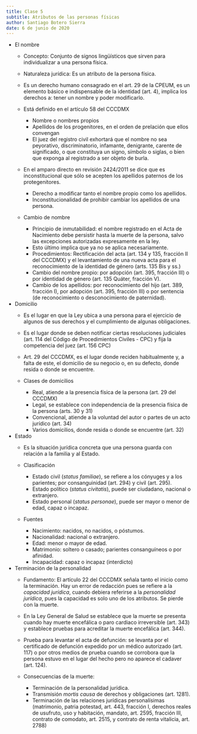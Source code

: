 ```yaml
---
title: Clase 5
subtitle: Atributos de las personas físicas
author: Santiago Botero Sierra
date: 6 de junio de 2020
---
```


+ El nombre
    - Concepto: Conjunto de signos lingüísticos que sirven para individualizar
        a una persona física.
    - Naturaleza jurídica: Es un atributo de la persona física.
    - Es un derecho humano consagrado en el art. 29 de la CPEUM, es un
        elemento básico e indispensable de la identidad (art. 4), implica los
        derechos a: tener un nombre y poder modificarlo.
    - Está definido en el artículo 58 del CCCDMX

        * Nombre o nombres propios
        * Apellidos de los progenitores, en el orden de prelación que ellos
            convengan
        * El juez del registro civil exhortará que el nombre no sea peyorativo,
            discriminatorio, infamante, denigrante, carente de significado, o
            que constituya un signo, símbolo o siglas, o bien que exponga al
            registrado a ser objeto de burla.

    - En el amparo directo en revisión 2424/2011 se dice que es inconstitucional
        que sólo se acepten los apellidos paternos de los protegenitores.

        * Derecho a modificar tanto el nombre propio como los apellidos.
        * Inconstitucionalidad de prohibir cambiar los apellidos de una persona.

    - Cambio de nombre

        * Principio de inmutabilidad: el nombre registrado en el Acta de
            Nacimiento debe persistir hasta la muerte de la persona, salvo las
            excepciones autorizadas expresamente en la ley.
        * Esto último implica que ya no se aplica necesariamente.
        * Procedimientos: Rectificación del acta (art. 134 y 135, fracción II
			del CCCDMX) y el levantamiento de una nueva acta para el
			reconocimiento de la identidad de género (arts. 135 Bis y ss.)
        * Cambio del nombre propio: por adopción (art. 395, fracción III) o por
            identidad de género (art. 135 Quáter, fracción V).
        * Cambio de los apellidos: por reconocimiento del hijo (art. 389,
			fracción I), por adopción (art. 395, fracción III) o por sentencia
			(de reconocimiento o desconocimiento de paternidad).

+ Domicilio
    - Es el lugar en que la Ley ubica a una persona para el ejercicio de algunos
        de sus derechos y el cumplimiento de algunas obligaciones.
    - Es el lugar donde se deben notificar ciertas resoluciones judiciales (art.
        114 del Código de Procedimientos Civiles - CPC) y fija la competencia
        del juez (art. 156 CPC)
    - Art. 29 del CCCDMX, es el lugar donde reciden habitualmente y, a falta de
        este, el domicilio de su negocio o, en su defecto, donde resida o donde
        se encuentre.
    - Clases de domicilios

        * Real, atiende a la presencia física de la persona (art. 29 del CCCDMX)
        * Legal, se establece con independencia de la presencia física de la
            persona (arts. 30 y 31)
        * Convencional, atiende a la voluntad del autor o partes de un acto
            jurídico (art. 34)
        * Varios domicilios, donde resida o donde se encuentre (art. 32)

+ Estado
    - Es la situación jurídica concreta que una persona guarda con relación a la
        familia y al Estado.
    - Clasificación

        * Estado civil (*status familiae*), se refiere a los cónyuges y a los
            parientes; por consanguinidad (art. 294) y civil (art. 295).
        * Estado político (*status civitatis*), puede ser ciudadano, nacional o
            extranjero.
        * Estado personal (*status personae*), puede ser mayor o menor de edad,
            capaz o incapaz.

    - Fuentes

        * Nacimiento: nacidos, no nacidos, o póstumos.
        * Nacionalidad: nacional o extranjero.
        * Edad: menor o mayor de edad.
        * Matrimonio: soltero o casado; parientes consanguíneos o por afinidad.
        * Incapacidad: capaz o incapaz (interdicto)

+ Terminación de la personalidad
    - Fundamento: El artículo 22 del CCCDMX señala tanto el inicio como la
        terminación. Hay un error de redacción pues se refiere a la *capacidad
        jurídica*, cuando debiera referirse a la *personalidad jurídica*, pues
        la capacidad es solo uno de los atributos. Se pierde con la muerte.
    - En la Ley General de Salud se establece que la muerte se presenta cuando
        hay muerte encefálica o paro cardiaco irreversible (art. 343) y
        establece pruebas para acreditar la muerte encefálica (art. 344).
    - Prueba para levantar el acta de defunción: se levanta por el certificado
        de defunción expedido por un médico autorizado (art. 117) o por otros
        medios de prueba cuando se corrobora que la persona estuvo en el lugar
        del hecho pero no aparece el cadaver (art. 124).
    - Consecuencias de la muerte:

        * Terminación de la personalidad jurídica.
        * Transmisión *mortis causa* de derechos y obligaciones (art. 1281).
        * Terminación de las relaciones jurídicas personalísimas (matrimonio,
            patria potestad, art. 443, fracción I, derechos reales de usufruto, uso y habitación, mandato, art. 2595, fracción III,
            contrato de comodato, art. 2515, y contrato de renta vitalicia,
            art. 2788)
